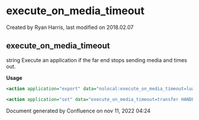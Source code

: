 
# execute_on_media_timeout 

 Created by  Ryan Harris, last modified on 2018.02.07

## execute_on_media_timeout

string Execute an application if the far end stops sending media and times out.

**Usage**

```xml
<action application="export" data="nolocal:execute_on_media_timeout=lua oops_timeout.lua ${uuid}"/>
```

```xml
<action application="set" data="execute_on_media_timeout=transfer HANDLE_MEDIA_TIMEOUT XML default"/>
```

Document generated by Confluence on nov 11, 2022 04:24
